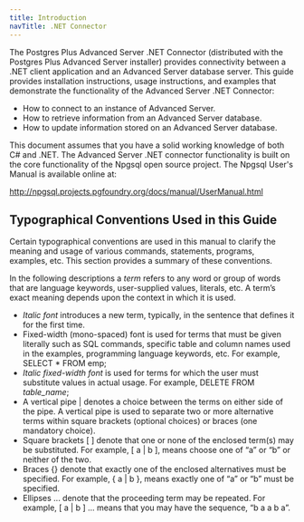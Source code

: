 ```yaml
---
title: Introduction
navTitle: .NET Connector
---
```



The Postgres Plus Advanced Server .NET Connector (distributed with the Postgres Plus Advanced Server installer) provides connectivity between a .NET client application and an Advanced Server database server. This guide provides installation instructions, usage instructions, and examples that demonstrate the functionality of the Advanced Server .NET Connector:
 - How to connect to an instance of Advanced Server.
 - How to retrieve information from an Advanced Server database.
 - How to update information stored on an Advanced Server database.

This document assumes that you have a solid working knowledge of both C\# and .NET. The Advanced Server .NET connector functionality is built on the core functionality of the Npgsql open source project. The Npgsql User's Manual is available online at:

<http://npgsql.projects.pgfoundry.org/docs/manual/UserManual.html>

## Typographical Conventions Used in this Guide

Certain typographical conventions are used in this manual to clarify the meaning and usage of various commands, statements, programs, examples, etc. This section provides a summary of these conventions.

In the following descriptions a *term* refers to any word or group of words that are language keywords, user-supplied values, literals, etc. A term’s exact meaning depends upon the context in which it is used.
 - *Italic font* introduces a new term, typically, in the sentence that defines it for the first time.
 - Fixed-width (mono-spaced) font is used for terms that must be given literally such as SQL commands, specific table and column names used in the examples, programming language keywords, etc. For example, SELECT \* FROM emp;
 - *Italic fixed-width font* is used for terms for which the user must substitute values in actual usage. For example, DELETE FROM *table\_name*;
 - A vertical pipe | denotes a choice between the terms on either side of the pipe. A vertical pipe is used to separate two or more alternative terms within square brackets (optional choices) or braces (one mandatory choice).
 - Square brackets \[ \] denote that one or none of the enclosed term(s) may be substituted. For example, \[ a | b \], means choose one of “a” or “b” or neither of the two.
 - Braces {} denote that exactly one of the enclosed alternatives must be specified. For example, { a | b }, means exactly one of “a” or “b” must be specified.
 - Ellipses ... denote that the proceeding term may be repeated. For example, \[ a | b \] ... means that you may have the sequence, “b a a b a”.

